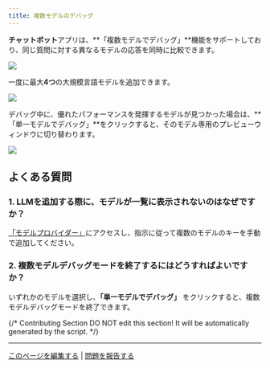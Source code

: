 ```yaml
---
title: 複数モデルのデバッグ
---
```


**チャットボット**アプリは、**「複数モデルでデバッグ」**機能をサポートしており、同じ質問に対する異なるモデルの応答を同時に比較できます。

![](https://assets-docs.dify.ai/2025/02/6b77275258e6d48a540251beed0d16f3.png)

一度に最大**4つ**の大規模言語モデルを追加できます。

![](https://assets-docs.dify.ai/2025/02/226b016ca72a7a914fe94f8b804d1334.png)

デバッグ中に、優れたパフォーマンスを発揮するモデルが見つかった場合は、**「単一モデルでデバッグ」**をクリックすると、そのモデル専用のプレビューウィンドウに切り替わります。

![](https://assets-docs.dify.ai/2025/02/d273dee2ec4c04f7208a4f7a8b3a86db.png)

## よくある質問

### 1. LLMを追加する際に、モデルが一覧に表示されないのはなぜですか？

[「モデルプロバイダー」](/ja-jp/guides/model-configuration/readme)にアクセスし、指示に従って複数のモデルのキーを手動で追加してください。

### 2. 複数モデルデバッグモードを終了するにはどうすればよいですか？

いずれかのモデルを選択し、**「単一モデルでデバッグ」** をクリックすると、複数モデルデバッグモードを終了できます。

{/*
Contributing Section
DO NOT edit this section!
It will be automatically generated by the script.
*/}

---

[このページを編集する](https://github.com/langgenius/dify-docs/edit/main/ja-jp/guides/application-orchestrate/multiple-llms-debugging.mdx) | [問題を報告する](https://github.com/langgenius/dify-docs/issues/new?template=docs.yml)

